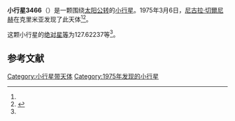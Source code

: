 {{Infobox planet
| bgcolour = #FFFFC0
| name = 3466 Ritina
| symbol = 
| image = 
| caption = 
| discovery = yes
| discovery_ref = 
| discoverer = [[尼古拉·切爾尼赫|尼古拉·切爾尼赫]]
| discovery_site = [[克里米亚|克里米亚]] 
| discovered = 1975年3月6日
| designations = yes
| mp_name = 
| named_after = 
| alt_names = 1975 EA6/ 1943 DC / 1947 LN / 1968 DM / 1982 BT2 / 1983 NS
| mp_category = [[主带小行星|主带小行星]]
| orbit_ref = <ref name="a">[http://ssd.jpl.nasa.gov/sbdb.cgi?sstr=3466 3466 Ritina] {{Wayback|url=http://ssd.jpl.nasa.gov/sbdb.cgi?sstr=3466 |date=20200917182540 }}，小行星數據庫瀏覽器（JPL Small-Body Database Browser）－[[美国国家航空航天局|美国国家航空航天局]]喷气推进实验室</ref>
| epoch = 2456400.5 (2013年4月18日更新)
| aphelion = {{convert|2.7105148|AU|km|3|abbr=on|lk=out}}
| perihelion = {{convert|1.9656168|AU|km|3|abbr=on}}
| semimajor = {{convert|2.3380658|AU|km|3|abbr=on}}
| eccentricity = 0.1592979
| period = 1305.820612 [[日|日]]<br />3.58[[儒略年|儒略年]]
| avg_speed = 
| inclination = 1.76367
| asc_node = 104.93825
| mean_anomaly = 
| arg_peri = 127.62237
| satellites = 
| physical_characteristics = yes
| dimensions = 
| mass = 
| density = 
| surface_grav = 
| escape_velocity = 
| sidereal_day = 
| axial_tilt = 
| pole_ecliptic_lat = 
| pole_ecliptic_lon = 
| albedo = 
| temperatures= 
| temp_name1 = 
| mean_temp_1 = 
| max_temp_1 = 
| temp_name2 = 
| max_temp_2 = 
| spectral_type = 
| abs_magnitude = 127.62237
}}

'''小行星3466'''（{{lang-en|3466 Ritina}}）是一颗围绕[[太阳|太阳]][[公转|公转]]的[[小行星|小行星]]。1975年3月6日，[[尼古拉·切爾尼赫|尼古拉·切爾尼赫]]在克里米亚发现了此天体<ref name="a" /><ref>{{cite news|title=小行星列表|url=http://cfa-www.harvard.edu/iau/lists/NumberedMPs.txt|accessdate=2013-07-08|newspaper=哈佛大学|archive-date=2008-05-17|archive-url=https://web.archive.org/web/20080517010638/http://cfa-www.harvard.edu/iau/lists/NumberedMPs.txt|dead-url=no}}</ref>。

这颗小行星的[[绝对星等|绝对星等]]为127.62237等<ref name="a" />。

==参考文献==
{{reflist}}
{{Minor Planet Number|[[小行星3465|小行星3465]]|[[小行星3467|小行星3467]]}}

{{小天体}}

[[Category:小行星带天体|Category:小行星带天体]]
[[Category:1975年发现的小行星|Category:1975年发现的小行星]]

{{asteroid-stub}}